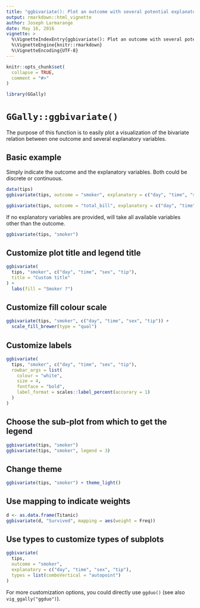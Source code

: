 ```yaml
---
title: "ggbivariate(): Plot an outcome with several potential explanatory variables"
output: rmarkdown::html_vignette
author: Joseph Larmarange
date: May 16, 2016
vignette: >
  %\VignetteIndexEntry{ggbivariate(): Plot an outcome with several potential explanatory variables}
  %\VignetteEngine{knitr::rmarkdown}
  %\VignetteEncoding{UTF-8}
---
```


```r
knitr::opts_chunk$set(
  collapse = TRUE,
  comment = "#>"
)
```

```r
library(GGally)
```


# `GGally::ggbivariate()`

The purpose of this function is to easily plot a visualization of the bivariate relation between one outcome and several explanatory variables.

## Basic example

Simply indicate the outcome and the explanatory variables. Both could be discrete or continuous.

```r
data(tips)
ggbivariate(tips, outcome = "smoker", explanatory = c("day", "time", "sex", "tip"))
```

```r
ggbivariate(tips, outcome = "total_bill", explanatory = c("day", "time", "sex", "tip"))
```

If no explanatory variables are provided, will take all available variables other than the outcome.

```r
ggbivariate(tips, "smoker")
```


## Customize plot title and legend title

```r
ggbivariate(
  tips, "smoker", c("day", "time", "sex", "tip"),
  title = "Custom title"
) +
  labs(fill = "Smoker ?")
```

## Customize fill colour scale

```r
ggbivariate(tips, "smoker", c("day", "time", "sex", "tip")) +
  scale_fill_brewer(type = "qual")
```

## Customize labels

```r
ggbivariate(
  tips, "smoker", c("day", "time", "sex", "tip"),
  rowbar_args = list(
    colour = "white",
    size = 4,
    fontface = "bold",
    label_format = scales::label_percent(accurary = 1)
  )
)
```

## Choose the sub-plot from which to get the legend

```r
ggbivariate(tips, "smoker")
ggbivariate(tips, "smoker", legend = 3)
```

## Change theme

```r
ggbivariate(tips, "smoker") + theme_light()
```

## Use mapping to indicate weights

```r
d <- as.data.frame(Titanic)
ggbivariate(d, "Survived", mapping = aes(weight = Freq))
```

## Use types to customize types of subplots

```r
ggbivariate(
  tips,
  outcome = "smoker",
  explanatory = c("day", "time", "sex", "tip"),
  types = list(comboVertical = "autopoint")
)
```

For more customization options, you could directly use `ggduo()` (see also `vig_ggally("ggduo")`).
